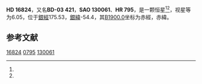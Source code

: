 {{Starbox begin
| name = HD 16824
}}
{{Starbox observe
| epoch = [[J2000.0|J2000.0]]
| constell = {{星座名待查}}<ref name=SIMBAD>{{cite web
 | url=http://simbad.u-strasbg.fr/simbad/sim-id?Ident=HR+795
 | title=Pulsating variable Star
 | publisher=Centre de Données astronomiques de Strasbourg
 | work=SIMBAD
 | accessdate=2012-07-13
 | archive-date=2016-03-17
 | archive-url=https://web.archive.org/web/20160317071006/http://simbad.u-strasbg.fr/simbad/sim-id?Ident=HR+795
 | dead-url=no
 }}</ref><ref name=DATA>{{cite web
 | url=http://vizier.u-strasbg.fr/viz-bin/VizieR-5?-out.add=.&-source=5050&-corr=PK=HR&-out.max=9999&HR=795
 | title=VizieR Detailed Page
 | accessdate=2012-07-13
 | archive-date=2016-03-04
 | archive-url=https://web.archive.org/web/20160304232847/http://vizier.u-strasbg.fr/viz-bin/VizieR-5?-out.add=.&-source=5050&-corr=PK=HR&-out.max=9999&HR=795
 | dead-url=no
 }}</ref>
| 星官 = 
| ra = {{RA|2|41|48.3}}<ref name=SIMBAD /><ref name=DATA />
| dec = {{DEC|-3|12|48}}<ref name=SIMBAD /><ref name=DATA />
| appmag_v = 6.05<ref name=SIMBAD /><ref name=DATA />
}}
{{Starbox character
| class = gG9<ref name=SIMBAD /><ref name=DATA />
| b-v = 1.17<ref name=SIMBAD /><ref name=DATA />
| u-b = 1.13<ref name=SIMBAD /><ref name=DATA />
| r-i = <ref name=SIMBAD /><ref name=DATA />
| variable = 
}}
{{Starbox astrometry
| radial_v = 1.13
| prop_mo_ra = 4
| parallax = 
| p_error = 
}}
{{Starbox catalog
| names =BD-03 421，[[SAO星表|SAO]] 130061，[[HD星表|HD]] 16824，[[HR星表|HR]] 795}}
{{Starbox reference |Simbad=HR+795}}
{{Starbox end}}

'''HD 16824'''，又名'''BD-03 421'''，'''SAO 130061'''、'''HR 795'''，是一颗恒星<ref name=SIMBAD /><ref name=DATA />，视星等为6.05，位于[[銀道座標系|銀經]]175.53，[[銀道座標系|銀緯]]-54.4，其[[B1900.0|B1900.0]]坐标为赤經{{RA|2|36|46.1}}，赤緯{{DEC|-3|-54.4|28}}。

== 参考文献 ==
{{reflist}}

{{star-stub}}

[[Category:HD和HDE天體|16824]]
[[Category:HR天體|0795]]
[[Category:SAO天體|130061]]